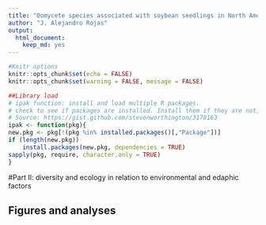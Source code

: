 ```yaml
---
title: "Oomycete species associated with soybean seedlings in North America"
author: "J. Alejandro Rojas"
output: 
  html_document: 
    keep_md: yes
---
```


```r
#Knitr options
knitr::opts_chunk$set(echo = FALSE)
knitr::opts_chunk$set(warning = FALSE, message = FALSE)

##Library load
# ipak function: install and load multiple R packages.
# check to see if packages are installed. Install them if they are not, then load them into the R session.
# Source: https://gist.github.com/stevenworthington/3178163
ipak <- function(pkg){
new.pkg <- pkg[!(pkg %in% installed.packages()[,"Package"])]
if (length(new.pkg)) 
    install.packages(new.pkg, dependencies = TRUE)
sapply(pkg, require, character.only = TRUE)
}

```

#Part II: diversity and ecology in relation to environmental and edaphic factors

## Figures and analyses


